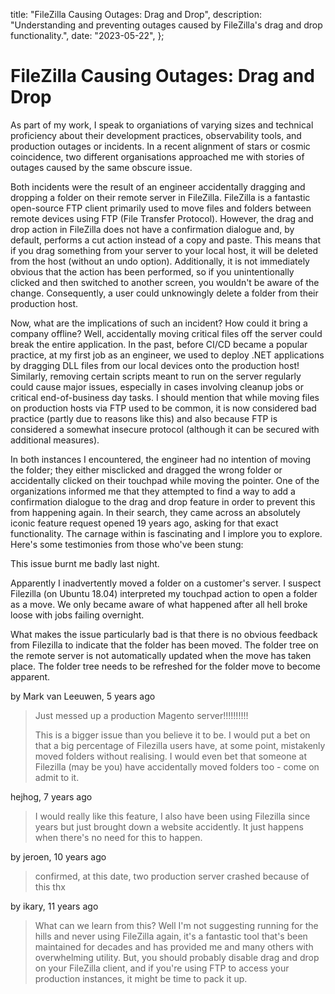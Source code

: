   title: "FileZilla Causing Outages: Drag and Drop",
  description:
    "Understanding and preventing outages caused by FileZilla's drag and drop functionality.",
  date: "2023-05-22",
};

# FileZilla Causing Outages: Drag and Drop

As part of my work, I speak to organiations of varying sizes and technical proficiency about their development practices, observability tools, and production outages or incidents. In a recent alignment of stars or cosmic coincidence, two different organisations approached me with stories of outages caused by the same obscure issue.

Both incidents were the result of an engineer accidentally dragging and dropping a folder on their remote server in FileZilla. FileZilla is a fantastic open-source FTP client primarily used to move files and folders between remote devices using FTP (File Transfer Protocol). However, the drag and drop action in FileZilla does not have a confirmation dialogue and, by default, performs a cut action instead of a copy and paste. This means that if you drag something from your server to your local host, it will be deleted from the host (without an undo option). Additionally, it is not immediately obvious that the action has been performed, so if you unintentionally clicked and then switched to another screen, you wouldn't be aware of the change. Consequently, a user could unknowingly delete a folder from their production host.

Now, what are the implications of such an incident? How could it bring a company offline? Well, accidentally moving critical files off the server could break the entire application. In the past, before CI/CD became a popular practice, at my first job as an engineer, we used to deploy .NET applications by dragging DLL files from our local devices onto the production host! Similarly, removing certain scripts meant to run on the server regularly could cause major issues, especially in cases involving cleanup jobs or critical end-of-business day tasks. I should mention that while moving files on production hosts via FTP used to be common, it is now considered bad practice (partly due to reasons like this) and also because FTP is considered a somewhat insecure protocol (although it can be secured with additional measures).

In both instances I encountered, the engineer had no intention of moving the folder; they either misclicked and dragged the wrong folder or accidentally clicked on their touchpad while moving the pointer. One of the organizations informed me that they attempted to find a way to add a confirmation dialogue to the drag and drop feature in order to prevent this from happening again. In their search, they came across an absolutely iconic feature request opened 19 years ago, asking for that exact functionality. The carnage within is fascinating and I implore you to explore. Here's some testimonies from those who've been stung:

This issue burnt me badly last night.

Apparently I inadvertently moved a folder on a customer's server. I suspect Filezilla (on Ubuntu 18.04) interpreted my touchpad action to open a folder as a move. We only became aware of what happened after all hell broke loose with jobs failing overnight.

What makes the issue particularly bad is that there is no obvious feedback from Filezilla to indicate that the folder has been moved. The folder tree on the remote server is not automatically updated when the move has taken place. The folder tree needs to be refreshed for the folder move to become apparent.

by Mark van Leeuwen, 5 years ago

> Just messed up a production Magento server!!!!!!!!!!
>
> This is a bigger issue than you believe it to be. I would put a bet on that a big percentage of Filezilla users have, at some point, mistakenly moved folders without realising. I would even bet that someone at Filezilla (may be you) have accidentally moved folders too - come on admit to it.

hejhog, 7 years ago

> I would really like this feature, I also have been using Filezilla since years but just brought down a website accidently. It just happens when there's no need for this to happen.

by jeroen, 10 years ago

> confirmed, at this date, two production server crashed because of this
> thx

by ikary, 11 years ago

> What can we learn from this? Well I'm not suggesting running for the hills and never using FileZilla again, it's a fantastic tool that's been maintained for decades and has provided me and many others with overwhelming utility. But, you should probably disable drag and drop on your FileZilla client, and if you're using FTP to access your production instances, it might be time to pack it up.
